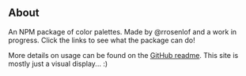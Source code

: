 
## About

An NPM package of color palettes. Made by @rrosenlof and a work in progress. Click the links to see what the package can do!

More details on usage can be found on the [GitHub readme](https://www.github.com/rrosenlof/hue-queue). This site is mostly just a visual display... :)

